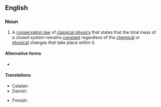 {{also|conservation-of-mass}}

==English==

===Noun===
{{wikipedia}}
{{en-noun|head=[[conservation]] of [[mass]]|-}}

# {{lb|en|physics|chemistry}} A [[conservation law]] of [[classical physics]] that states that the total mass of a closed system remains [[constant]] regardless of the [[chemical]] or [[physical]] changes that take place within it.

====Alternative forms====
* {{l|en|law of conservation of mass}}

====Translations====
{{trans-top|conservation law}}
* Catalan: {{t|ca|conservació de la massa|f}}
* Danish: {{t|da|massebevarelse|c}}
{{trans-mid}}
* Finnish: {{t|fi|aineen häviämättömyys}}
{{trans-bottom}}